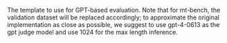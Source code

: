 The template to use for GPT-based evaluation. Note that for mt-bench, the validation dataset will be replaced accordingly; to approximate the original implementation as close as possible, we suggest to use gpt-4-0613 as the gpt judge model and use 1024 for the max length inference.